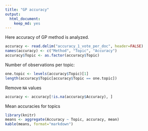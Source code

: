---
title: "GP accuracy"
output: 
  html_document: 
    keep_md: yes
---

Here accuracy of GP method is analyzed. 

```{r}
accuracy <- read.delim("accuracy_1_vote_per_doc", header=FALSE)
names(accuracy) <- c("Method", "Topic", "Accuracy")
accuracy$Topic <- as.factor(accuracy$Topic)
```

Number of observations per topic:


```{r}
one.topic <- levels(accuracy$Topic)[1]
length(accuracy$Topic[accuracy$Topic == one.topic])
```

Remove `NA` values

```{r}
accuracy <- accuracy[!is.na(accuracy$Accuracy), ]
```

Mean accuracies for topics

```{r results='asis'}
library(knitr)
means <- aggregate(Accuracy ~ Topic, accuracy, mean)
kable(means, format="markdown")

```


